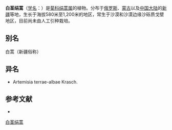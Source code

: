{{Speciesbox
| name = 白茎绢蒿
| status = 
| status_system = 
| image =
| genus = Seriphidium
| species = terrae-albae
| authority = (Krasch.) Poljak.
}}

'''白茎绢蒿'''（[[学名|学名]]：{{lang|la|''Seriphidium terrae-albae''}}）是[[菊科|菊科]][[绢蒿属|绢蒿属]]的植物。分布于[[俄罗斯|俄罗斯]]、[[蒙古|蒙古]]以及[[中国大陆|中国大陆]]的[[新疆|新疆]]等地，生长于海拔580米至1,200米的地区，常生于沙漠和沙漠边缘沙砾质戈壁地区，目前尚未由人工引种栽培。

== 别名 ==
白蒿（新疆俗称）

== 异名 ==
* Artemisia terrae-albae Krasch.

== 参考文献 ==
<div class="references-small">
* {{cite web| url =http://www.bioinfo.cn/db05/KmzwSpecies.php?action=view&id=5249| title =白茎绢蒿| work =《中国高等植物数据库全库》| publisher =中国科学院微生物研究所| author =昆明植物研究所| accessdate =2009-02-25| deadurl =yes| archiveurl =https://web.archive.org/web/20160305034520/http://www.bioinfo.cn/db05/KmzwSpecies.php?action=view&id=5249| archivedate =2016-03-05}}
</div>
{{Taxonbar|from=Q15231749}}

[[Category:绢蒿属|白茎绢蒿]]


{{植物小作品}}